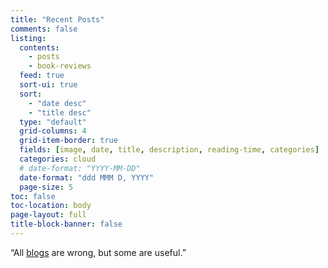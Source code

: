 ```yaml
---
title: "Recent Posts"
comments: false
listing:
  contents: 
    - posts
    - book-reviews
  feed: true
  sort-ui: true
  sort: 
    - "date desc"
    - "title desc"
  type: "default"
  grid-columns: 4
  grid-item-border: true
  fields: [image, date, title, description, reading-time, categories]
  categories: cloud
  # date-format: "YYYY-MM-DD"
  date-format: "ddd MMM D, YYYY"
  page-size: 5
toc: false
toc-location: body
page-layout: full
title-block-banner: false
---
```


"All [blogs](https://en.wikipedia.org/wiki/All_models_are_wrong) are wrong, but some are useful."

